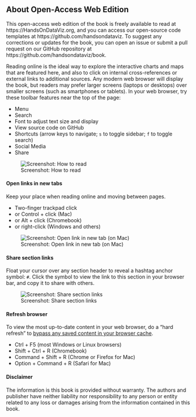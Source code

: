 ## About Open-Access Web Edition {- #open-access}
This open-access web edition of the book is freely available to read at https://HandsOnDataViz.org, and you can access our open-source code templates at https://github.com/handsondataviz. To suggest any corrections or updates for the book, you can open an issue or submit a pull request on our GitHub repository at https://github.com/handsondataviz/book.






Reading online is the ideal way to explore the interactive charts and maps that are featured here, and also to click on internal cross-references or external links to additional sources. Any modern web browser will display the book, but readers may prefer larger screens (laptops or desktops) over smaller screens (such as smartphones or tablets). In your web browser, try these toolbar features near the top of the page:

- Menu
- Search
- Font to adjust text size and display
- View source code on GitHub
- Shortcuts (arrow keys to navigate; `s` to toggle sidebar; `f` to toggle search)
- Social Media
- Share

![Screenshot: How to read](images/0-preface/how-to-read.png)

#### Open links in new tabs {-}
Keep your place when reading online and moving between pages.  

- Two-finger trackpad click
- or Control + click (Mac)
- or Alt + click (Chromebook)
- or right-click (Windows and others)

![Screenshot: Open link in new tab (on Mac)](images/0-preface/contextual-menu.png)

#### Share section links {-}
Float your cursor over any section header to reveal a hashtag anchor symbol: `#`. Click the symbol to view the link to this section in your browser bar, and copy it to share with others.

![Screenshot: Share section links](images/0-preface/section-links.png)

#### Refresh browser {-}
To view the most up-to-date content in your web browser, do a "hard refresh" to [bypass any saved content in your browser cache](https://en.wikipedia.org/wiki/Wikipedia:Bypass_your_cache).

- Ctrl + F5 (most Windows or Linux browsers)
- Shift + Ctrl + R (Chromebook)
- Command + Shift + R (Chrome or Firefox for Mac)
- Option + Command + R (Safari for Mac)

#### Disclaimer {-}
The information is this book is provided without warranty. The authors and publisher have neither liability nor responsibility to any person or entity related to any loss or damages arising from the information contained in this book.
